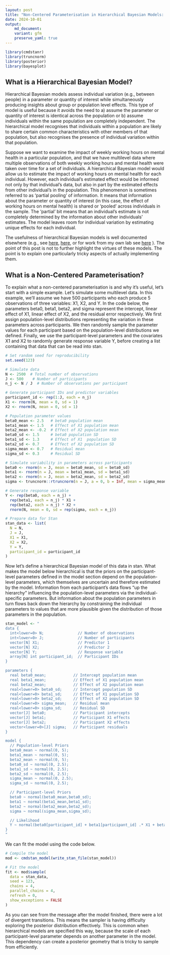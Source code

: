 ```yaml
---
layout: post
title: "Non-Centered Parameterisation in Hierarchical Bayesian Models: Not Just For Univariate Gaussians"
date: 2024-10-01
output: 
    md_document:
    variant: gfm
    preserve_yaml: true
---
```


```r
library(cmdstanr)
library(truncnorm)
library(posterior)
library(bayesplot)
```

## What is a Hierarchical Bayesian Model?

Hierarchical Bayesian models assess individual variation (e.g., between people) in a parameter or quantity of interest while simultaneously producing insights about group or population level effects. This type of model is useful because it avoids the need to a) assume the parameter or quantity of interest is identical across the population or b) assume individuals within the same population are completely independent. The hierarchical model recognises that individuals within a population are likely to share certain common characteristics with other members of that population, but also recognises the presence of individual variation within that population.

Suppose we want to examine the impact of weekly working hours on mental health in a particular population, and that we have multilevel data where multiple observations of both weekly working hours and mental health were taken over time for a set of individuals. A hierarchical Bayesian model would allow us to estimate the impact of working hours on mental health for each individual. However, each individual's estimated effect would be informed not only by that individual's data, but also in part by the estimated effects from other individual's in the population. This phenomenon is sometimes referred to as 'partial pooling' of information. It means that information about the parameter or quantity of interest (in this case, the effect of working hours on mental health) is shared or 'pooled' across individuals in the sample. The 'partial' bit means that an individual's estimate is not completely determined by the information about other individuals' estimates. The model leaves room for individual variation by estimating unique effects for each individual.

The usefulness of hierarchical Bayesian models is well documented elsewhere (e.g., see [here](https://pubmed.ncbi.nlm.nih.gov/29595295/), [here](https://link.springer.com/article/10.3758/s13428-018-1054-3), or for work from my own lab see [here](https://link.springer.com/article/10.1007/s42113-023-00173-6) ). The point of this post is not to further highlight the virtues of these models. The point is to explain one particularly tricky aspects of actually implementing them.

## What is a Non-Centered Parameterisation?

To explain what a non-centered parameterisation is and why it's useful, let's start with a simple example. Let's simulate some multilevel data. In this example, we'll assume we have 500 participants who each produce 5 observations of three variables: X1, X2, and Y. In the code below, the parameters beta0, beta1, beta2, and sigma represent the intercept, linear effect of X1, linear effect of X2, and the residual error respectively. We first assign population-level distributions representing the variation in these parameters across participants. We then randomly sample the parameter values for each participant based on the population-level distributions we defined. Finally, we use the participant-level parameters and the covariates X1 and X2 to randomly generate response variable Y, before creating a list containing that data that can be read into stan.

```r
# Set random seed for reproducibility
set.seed(123)

# Simulate data
N <- 2500  # Total number of observations
J <- 500    # Number of participants
n_j <- N / J  # Number of observations per participant

# Generate participant IDs and predictor variables
participant_id <- rep(1:J, each = n_j)
X1 <- rnorm(N, mean = 0, sd = 1)
X2 <- rnorm(N, mean = 0, sd = 1)

# Population parameter values
beta0_mean <- 2.5   # beta0 population mean
beta1_mean <- 1.5   # Effect of X1 population mean
beta2_mean <- -0.2  # Effect of X2 population mean
beta0_sd <- 1.5     # beta0 population SD
beta1_sd <- 1.3     # Effect of X1  population SD
beta2_sd <- 0.7     # Effect of X2 population SD
sigma_mean <- 0.7   # Residual mean
sigma_sd <- 0.3     # Residual SD

# Simulate variability in parameters across participants
beta0 <- rnorm(n = J, mean = beta0_mean, sd = beta0_sd)
beta1 <- rnorm(n = J, mean = beta1_mean, sd = beta1_sd)
beta2 <- rnorm(n = J, mean = beta2_mean, sd = beta2_sd)
sigma <- truncnorm::rtruncnorm(n = J, a = 0, b = Inf, mean = sigma_mean, sd = sigma_sd)

# Generate response variable
Y <- rep(beta0, each = n_j) + 
  rep(beta1, each = n_j) * X1 + 
  rep(beta2, each = n_j) * X2 + 
  rnorm(N, mean = 0, sd = rep(sigma, each = n_j))

# Prepare data for Stan
stan_data <- list(
  N = N,
  J = J,
  X1 = X1,
  X2 = X2,
  Y = Y,
  participant_id = participant_id
)
```

Now let's define a hierarchical Bayesian model of this data in stan. What makes the model below hierarchical is that the priors on the participant-level parameters defined in the model section depend on the population-level parameters, which themselves are uncertain and therefore estimated by the model. Information from each participant's data flows "up the hierarchy" influencing the population-level parameters via the individual-specific parameters. But information about the population parameters in turn flows back down the hierarchy by constraining the individual parameters to values that are more plausible given the distribution of those parameters in the population.

```r
stan_model <- "
data {
  int<lower=0> N;               // Number of observations
  int<lower=0> J;               // Number of participants
  vector[N] X1;                 // Predictor 1
  vector[N] X2;                 // Predictor 2
  vector[N] Y;                  // Response variable
  array[N] int participant_id;  // Participant IDs
}

parameters {
  real beta0_mean;            // Intercept population mean
  real beta1_mean;            // Effect of X1 population mean
  real beta2_mean;            // Effect of X2 population mean
  real<lower=0> beta0_sd;     // Intercept population SD
  real<lower=0> beta1_sd;     // Effect of X1 population SD
  real<lower=0> beta2_sd;     // Effect of X2 population SD
  real<lower=0> sigma_mean;   // Residual mean
  real<lower=0> sigma_sd;     // Residual SD
  vector[J] beta0;            // Participant intercepts
  vector[J] beta1;            // Participant X1 effects
  vector[J] beta2;            // Participant X2 effects
  vector<lower=0>[J] sigma;   // Participant residuals
}

model {
  // Population-level Priors
  beta0_mean ~ normal(0, 5);
  beta1_mean ~ normal(0, 5);
  beta2_mean ~ normal(0, 5);
  beta0_sd ~ normal(0, 2.5);
  beta1_sd ~ normal(0, 2.5);
  beta2_sd ~ normal(0, 2.5);
  sigma_mean ~ normal(0, 2.5);
  sigma_sd ~ normal(0, 2.5);

  // Participant-level Priors
  beta0 ~ normal(beta0_mean,beta0_sd);
  beta1 ~ normal(beta1_mean,beta1_sd);
  beta2 ~ normal(beta2_mean,beta2_sd);
  sigma ~ normal(sigma_mean,sigma_sd);

  // Likelihood
  Y ~ normal(beta0[participant_id] + beta1[participant_id] .* X1 + beta2[participant_id] .* X2, sigma[participant_id]);
}
"
```

We can fit the model using the code below.

```r
# Compile the model
mod <- cmdstan_model(write_stan_file(stan_model))

# Fit the model
fit <- mod$sample(
  data = stan_data,
  seed = 123,
  chains = 4,
  parallel_chains = 4,
  refresh = 0,
  show_exceptions = FALSE
)
```

As you can see from the message after the model finished, there were a lot of divergent transitions. This means the sampler is having difficulty exploring the posterior distribution effectively. This is common when hierarchical models are specified this way, because the scale of each participant-level parameter depends on another parameter in the model. This dependency can create a posterior geometry that is tricky to sample from efficiently.

<!-- This is where the **non-centered parameterisation** can be helpful^[I realise there's a departure from Australian english in writing 'centered' instead of 'centred', but the latter just looks strange to me. So I'll use 'centered'.]. It removes this dependency by reparameterising the participant-level parameters. In the model below, a non-centered parameterisation is applied to beta0, beta1, and beta2 (sigma is a little more complicated since it's bounded at 0. We'll get to that next). As you can see, we now estimate z-scores for these three parameters and then in the `transformed parameters` block unstandardise the parameter via an inverse-z transform. -->


<!-- ```{r model-2,messages=FALSE,warnings=FALSE} -->
<!-- stan_model_nc <- " -->
<!-- data { -->
<!--   int<lower=0> N;               // Number of observations -->
<!--   int<lower=0> J;               // Number of participants -->
<!--   vector[N] X1;                 // Predictor 1 -->
<!--   vector[N] X2;                 // Predictor 2 -->
<!--   vector[N] Y;                  // Response variable -->
<!--   array[N] int participant_id;  // Participant IDs -->
<!-- } -->

<!-- parameters { -->
<!--   real beta0_mean;            // Intercept population mean -->
<!--   real beta1_mean;            // Effect of X1 population mean -->
<!--   real beta2_mean;            // Effect of X2 population mean -->
<!--   real<lower=0> beta0_sd;     // Intercept population SD -->
<!--   real<lower=0> beta1_sd;     // Effect of X1 population SD -->
<!--   real<lower=0> beta2_sd;     // Effect of X2 population SD -->
<!--   real<lower=0> sigma_mean;   // Residual mean -->
<!--   real<lower=0> sigma_sd;     // Residual SD -->
<!--   vector[J] beta0_z;          // Participant intercepts (z-score) -->
<!--   vector[J] beta1_z;          // Participant X1 effects (z-score) -->
<!--   vector[J] beta2_z;          // Participant X2 effects (z-score) -->
<!--   vector<lower=0>[J] sigma;   // Participant residuals -->
<!-- } -->

<!-- transformed parameters { -->
<!--   vector[J] beta0 = beta0_mean + beta0_sd * beta0_z; -->
<!--   vector[J] beta1 = beta1_mean + beta1_sd * beta1_z; -->
<!--   vector[J] beta2 = beta2_mean + beta2_sd * beta2_z; -->
<!-- } -->

<!-- model { -->
<!--   // Population-level Priors -->
<!--   beta0_mean ~ normal(0, 5); -->
<!--   beta1_mean ~ normal(0, 5); -->
<!--   beta2_mean ~ normal(0, 5); -->
<!--   beta0_sd ~ normal(0, 2.5); -->
<!--   beta1_sd ~ normal(0, 2.5); -->
<!--   beta2_sd ~ normal(0, 2.5); -->
<!--   sigma_mean ~ normal(0, 2.5); -->
<!--   sigma_sd ~ normal(0, 2.5); -->

<!--   // Participant-level Priors -->
<!--   beta0 ~ std_normal(); -->
<!--   beta1 ~ std_normal(); -->
<!--   beta2 ~ std_normal(); -->
<!--   sigma ~ normal(sigma_mean,sigma_sd); -->

<!--   // Likelihood -->
<!--   Y ~ normal(beta0[participant_id] + beta1[participant_id] .* X1 + beta2[participant_id] .* X2, sigma[participant_id]); -->
<!-- } -->
<!-- " -->

<!-- # Compile the model -->
<!-- mod_nc <- cmdstan_model(write_stan_file(stan_model_nc)) -->

<!-- # Fit the model -->
<!-- fit_nc <- mod_nc$sample( -->
<!--   data = stan_data, -->
<!--   seed = 123, -->
<!--   chains = 4, -->
<!--   parallel_chains = 4, -->
<!--   refresh = 0, -->
<!--   show_exceptions = FALSE -->
<!-- ) -->
<!-- ``` -->

<!-- We're still getting a lot of divergences and we're hitting the maximum treedepth on many iterations, which suggests that the model still isn't sampling efficiently. This is because we still haven't applied an uncentered parameterisation to `sigma`. We'll do that next. -->

<!-- ## Non-Centered Parameterisation for Truncated Parameters -->

<!-- What makes `beta0`, `beta1`, and `beta2` easy to reparameterise is the fact that these variables can take on any real value. In other words, they're not bounded or constrained to a particular range. So we don't have to worry about the result of the inverse-z transform satisfying a particular constraint. But not all parameters are unbounded. A good example of a bounded parameter is a standard deviation. Standard deviations must be positive. So when estimating these parameters, a common approach is to sample from *truncated distributions* that are constrained to have a lower bound of 0 (as we have in the models above). It's not immediately obvious how the non-centered parameterisation can be applied to parameters that are bounded. -->

<!-- As it turns out, it's actually fairly straightfoward. The trick is to sample the parameter as if it were unconstrained and then convert it via transformation to impose the appropriate constraints. Let's assume we want to apply a non-centered transformation to `sigma` that accounts for the constraint that this parameter should be positive. We can do something like what's done in the R code below. Here, we use the `exp()` function to exponentiate the result of the inverse-z transform, which maps `sigma` to the positive real numbers. Technically, this transformation means that `sigma` is lognormally distributed (in other words, the log of `sigma` is normally distributed). -->

<!-- ```{r sigma-demo-1} -->
<!-- n = 10000                                      #number of samples -->
<!-- sigma_mean = rnorm(n)                          #sample sigma mean -->
<!-- sigma_sd = rtruncnorm(n,a=0)                   #sample sigma sd -->
<!-- sigma_z = rnorm(n)                             #sample sigma z-score -->
<!-- sigma = exp(sigma_mean + sigma_sd * sigma_z)   #unstandardise and convert to positive via exponentiation -->
<!-- hist(sigma) -->
<!-- density(sigma) -->
<!-- ``` -->

<!-- Notice in the output above, however, that the resulting distribution of `sigma` is heavily skewed. This happens because of the exponential transformation. Values that are on the high end of the distribution before the exponentiation get pulled way out when the transformation is applied. It only takes an untransformed value of 10 to produce a transformed value of more than 20,000. A prior that is this heavily skewed can be difficult to sample from. So this transformation may not help us much. This skew can be alleviated to some extent by placing different priors on `sigma_mean` and `sigma_sd`, but a big part of the problem is the exponentiation itself. -->

<!-- Importantly, there are other transformations that we can apply. One that I particularly like is the *softplus* transformation $f(x) = \log(1+e^x)$. This transformation avoids the heavy skew that can sometimes be created by simply exponentiating. Compare the distribution above with the one below. -->


<!-- ```{r sigma-demo-2} -->
<!-- n = 10000                                             #number of samples -->
<!-- sigma_mean = rnorm(n)                                 #sample sigma mean -->
<!-- sigma_sd = rtruncnorm(n,a=0)                          #sample sigma sd -->
<!-- sigma_z = rnorm(n)                                    #sample sigma z-score -->
<!-- sigma = log(1+exp(sigma_mean + sigma_sd * sigma_z))   #unstandardise and convert to positive via softplus -->
<!-- hist(sigma) -->
<!-- density(sigma) -->
<!-- ``` -->

<!-- This second distribution is much less skewed and will be easier to sample from. As with the non-centered parameterisation applied to uncontained parameters, you can change the priors on the distribution by modifying the priors on the population parameters. If you want truncate the distribution at a value other than zero, all you need to do is add a constant. The example below truncates the distribution at 5. -->

<!-- ```{r sigma-demo-3} -->
<!-- n = 10000                                               #number of samples -->
<!-- sigma_mean = rnorm(n)                                   #sample sigma mean -->
<!-- sigma_sd = rtruncnorm(n,a=0)                            #sample sigma sd -->
<!-- sigma_z = rnorm(n)                                      #sample sigma z-score -->
<!-- sigma = 5+log(1+exp(sigma_mean + sigma_sd * sigma_z))   #unstandardise and convert using softplus -->
<!-- hist(sigma) -->
<!-- density(sigma) -->
<!-- ``` -->

<!-- Alternatively, to make the truncation point an *upper bound* instead of a lower bound, simply multiply the result of the transformation by -1 as in the example below. -->

<!-- ```{r sigma-demo-4} -->
<!-- n = 10000                                               #number of samples -->
<!-- sigma_mean = rnorm(n)                                   #sample sigma mean -->
<!-- sigma_sd = rtruncnorm(n,a=0)                            #sample sigma sd -->
<!-- sigma_z = rnorm(n)                                      #sample sigma z-score -->
<!-- sigma = 5-log(1+exp(sigma_mean + sigma_sd * sigma_z))   #unstandardise and convert using softplus -->
<!-- hist(sigma) -->
<!-- density(sigma) -->
<!-- ``` -->

<!-- Here's a model that uses the softplus transformation to apply a non-centered parameterisation to the `sigma` parameter. As you can see, the process is identical to how we reparameterise the `beta` parameters except that the softplus transformation is applied to the parameter after the inverse-z transform is applied. -->

<!-- ```{r model-3,messages=FALSE,warnings=FALSE} -->
<!-- stan_model_ncs <- " -->
<!-- data { -->
<!--   int<lower=0> N;               // Number of observations -->
<!--   int<lower=0> J;               // Number of participants -->
<!--   vector[N] X1;                 // Predictor 1 -->
<!--   vector[N] X2;                 // Predictor 2 -->
<!--   vector[N] Y;                  // Response variable -->
<!--   array[N] int participant_id;  // Participant IDs -->
<!-- } -->

<!-- parameters { -->
<!--   real beta0_mean;            // Intercept population mean -->
<!--   real beta1_mean;            // Effect of X1 population mean -->
<!--   real beta2_mean;            // Effect of X2 population mean -->
<!--   real<lower=0> beta0_sd;     // Intercept population SD -->
<!--   real<lower=0> beta1_sd;     // Effect of X1 population SD -->
<!--   real<lower=0> beta2_sd;     // Effect of X2 population SD -->
<!--   real sigma_mean;            // Residual population mean (before transformation) -->
<!--   real<lower=0> sigma_sd;     // Residual population SD (before transformation) -->
<!--   vector[J] beta0_z;          // Participant intercepts (z-score) -->
<!--   vector[J] beta1_z;          // Participant X1 effects (z-score) -->
<!--   vector[J] beta2_z;          // Participant X2 effects (z-score) -->
<!--   vector[J] sigma_z;          // Participant residuals (z-score, before transformation) -->
<!-- } -->

<!-- transformed parameters { -->
<!--   vector[J] beta0 = beta0_mean + beta0_sd * beta0_z; -->
<!--   vector[J] beta1 = beta1_mean + beta1_sd * beta1_z; -->
<!--   vector[J] beta2 = beta2_mean + beta2_sd * beta2_z; -->
<!--   vector[J] sigma = log1p_exp(sigma_mean + sigma_sd * sigma_z); -->
<!-- } -->

<!-- model { -->
<!--   // Population-level Priors -->
<!--   beta0_mean ~ normal(0, 5); -->
<!--   beta1_mean ~ normal(0, 5); -->
<!--   beta2_mean ~ normal(0, 5); -->
<!--   beta0_sd ~ normal(0, 2.5); -->
<!--   beta1_sd ~ normal(0, 2.5); -->
<!--   beta2_sd ~ normal(0, 2.5); -->
<!--   sigma_mean ~ normal(0, 2.5); -->
<!--   sigma_sd ~ normal(0, 2.5); -->

<!--   // Participant-level Priors -->
<!--   beta0_z ~ std_normal(); -->
<!--   beta1_z ~ std_normal(); -->
<!--   beta2_z ~ std_normal(); -->
<!--   sigma_z ~ std_normal(); -->

<!--   // Likelihood -->
<!--   Y ~ normal(beta0[participant_id] + beta1[participant_id] .* X1 + beta2[participant_id] .* X2, sigma[participant_id]); -->
<!-- } -->
<!-- " -->

<!-- # Compile the model -->
<!-- mod_ncs <- cmdstan_model(write_stan_file(stan_model_ncs)) -->

<!-- # Fit the model -->
<!-- fit_ncs <- mod_ncs$sample( -->
<!--   data = stan_data, -->
<!--   seed = 123, -->
<!--   chains = 4, -->
<!--   parallel_chains = 4, -->
<!--   refresh = 0, -->
<!--   show_exceptions = FALSE -->
<!-- ) -->
<!-- ``` -->

<!-- You can see from the output that there is only a small number divergent transitions, which are rare enough that they shouldn't pose any challenges for interpreting the results (these can probably be further reduced by increasing `adapt_delta` above it's default value of 0.8). There are also no more instances of the maximum treedepth being reached. The summary statistics and traceplot of the population parameters show the model has converged. -->

<!-- ```{r model-3-summary,messages=FALSE,warnings=FALSE} -->

<!-- parameters = c("beta0_mean", "beta1_mean","beta2_mean", "beta0_sd", "beta1_sd","beta2_sd","sigma_mean","sigma_sd","lp__") -->

<!-- fit_ncs$summary(variables = parameters) -->

<!-- mcmc_trace(fit_ncs$draws(variables = parameters)) -->

<!-- ``` -->

<!-- It's also possible to apply non-centered transformations to double bounded parameters that have lower bounds *and* upper bounds (e.g., probability parameters that are constrained between 0 and 1). But there's a bit more to think about with double bounded parameters, so I think I'll address those in a future post. What I really want to get to in this post is how to apply non-centered transformations to multivariate distributions. -->

<!-- ## Non-Centered Parameterisation for Multivariate Distributions -->

<!-- The models presented above assume that individual variation in the parameters are uncorrelated. In other words, knowing one person's value of `beta0` gives us no information about their plausible `beta1` and `beta2` values. However, in many cases, it's reasonable to assume these quantities are correlated. Returning to the example question of how the number of hours we spend working affects our mental health, it's plausible that those with lower levels of mental health overall suffer more from working longer hours. To examine this possibility, we need to allow for the individual-specific parameters to be correlated. First, let's simulate some data where this is the case. The code below simulates data from a model where `beta0`, `beta1`, and `beta2` are correlated, with `Rho` containing the parameter correlation matrix. In principle, we could also allow the untransformed version of `sigma` to also correlate with the `beta` parameters. But the transformation applied to sigma makes the interpretation of this correlation less straightforward. So we'll keep it simple for now and assume `sigma` does not correlate with the `beta` parameters. -->

<!-- ```{r simulate-data-2,messages=FALSE,warnings=FALSE} -->
<!-- # Set random seed for reproducibility -->
<!-- set.seed(123) -->

<!-- # Simulate data -->
<!-- N <- 2500  # Total number of observations -->
<!-- J <- 500    # Number of participants -->
<!-- n_j <- N / J  # Number of observations per participant -->

<!-- # Generate participant IDs and predictor variables -->
<!-- participant_id <- rep(1:J, each = n_j) -->
<!-- X1 <- rnorm(N, mean = 0, sd = 1) -->
<!-- X2 <- rnorm(N, mean = 0, sd = 1) -->

<!-- # Population parameter values -->
<!-- beta0_mean <- 2.5   # beta0 population mean -->
<!-- beta1_mean <- 1.5   # Effect of X1 population mean -->
<!-- beta2_mean <- -0.2  # Effect of X2 population mean -->
<!-- beta0_sd <- 1.5     # beta0 population SD -->
<!-- beta1_sd <- 1.3     # Effect of X1  population SD -->
<!-- beta2_sd <- 0.7     # Effect of X2 population SD -->
<!-- sigma_mean <- 0.7   # Residual mean -->
<!-- sigma_sd <- 0.3     # Residual SD -->

<!-- #Correlation matrix of individual parameters -->
<!-- Rho <- matrix(c(1,0.5,-0.5, -->
<!--                 0.5,1,0.4, -->
<!--                -0.5,0.4,1),nrow=3,byrow=3) -->

<!-- #Diagonal matrix of population standard deviations -->
<!-- D <- diag(c(beta0_sd,beta1_sd,beta2_sd)) -->

<!-- #Population covariance matrix -->
<!-- Sigma = D %*% Rho %*% D -->

<!-- #Vector of population means -->
<!-- Mu = c(beta0_mean,beta1_mean,beta2_mean) -->

<!-- # Generate correlated participant-specific parameters -->
<!-- theta <- MASS::mvrnorm(J, Mu, Sigma) -->

<!-- # Check correlation -->
<!-- cor(theta) -->

<!-- # Calculate participant-specific beta0s and slopes -->
<!-- beta0 <- theta[,1] -->
<!-- beta1 <- theta[,2] -->
<!-- beta2 <- theta[,3] -->

<!-- # Simulate variability in sigma -->
<!-- sigma <- rtruncnorm(n = N, a = 0, b = Inf, mean = sigma_mean, sd = sigma_sd) -->

<!-- # Generate response variable -->
<!-- Y <- rep(beta0, each = n_j) + -->
<!--   rep(beta1, each = n_j) * X1 + -->
<!--   rep(beta2, each = n_j) * X2 + -->
<!--   rnorm(N, mean = 0, sd = rep(sigma, each = n_j)) -->

<!-- # Prepare data for Stan -->
<!-- stan_data <- list( -->
<!--   N = N, -->
<!--   J = J, -->
<!--   X1 = X1, -->
<!--   X2 = X2, -->
<!--   Y = Y, -->
<!--   participant_id = participant_id -->
<!-- ) -->
<!-- ``` -->

<!-- Let's now tweak the model above to account for the covariation between these parameters. As with the uncorrelated versions above, there are a number of ways we can parameterise the model. In the version below, we directly estimate `population_cov`, which is the population covariance matrix of the individual-level parameters. The presence of this covariance matrix increases the amount of information pooling the happens when estimating the model. Whereas in the above models, a participant's estimate of a given parameter was constrained by other participants' estimates *of that same parameter*, now the estimate of each `beta` parameter is influenced by other participants' estimates of not only that same parameter but also of estimates of the other `beta` parameters. This extra pooling of information is especially helpful when there are relatively few observations per individual. The prior distribution of this covariance matrix is an inverse-wishart distribution, a commonly used prior for estimating covariance matrices, with 4 degrees of freedom and an identity scale matrix. The model also includes a `generated quantities` block that converts the population covariance matrix into a vector of population SDs and a population correlation matrix. -->

<!-- ```{r fit-model-4,messages=FALSE,warnings=FALSE} -->
<!-- stan_model_mv_cov <- " -->
<!-- data { -->
<!--   int<lower=0> N;               // Number of observations -->
<!--   int<lower=0> J;               // Number of participants -->
<!--   vector[N] X1;                 // Predictor 1 -->
<!--   vector[N] X2;                 // Predictor 2 -->
<!--   vector[N] Y;                  // Response variable -->
<!--   array[N] int participant_id;  // Participant IDs -->
<!-- } -->

<!-- parameters { -->
<!--   vector[3] population_means;          // Population means for beta0, beta1, beta2 -->
<!--   cov_matrix[3] population_cov;        // Covariance matrix for beta0, beta1, and beta2 -->
<!--   array[J] vector[3] theta;            // Individual-level beta0, beta1, and beta2 estimates -->
<!--   real sigma_mean;                     // Residual population mean (before transformation) -->
<!--   real<lower=0> sigma_sd;              // Residual population SD (before transformation) -->
<!--   vector[J] sigma_z;                   // Individual-level residuals (z-score, before transformation) -->
<!-- } -->

<!-- transformed parameters { -->
<!--   vector[J] sigma = log1p_exp(sigma_mean + sigma_sd * sigma_z); -->
<!--   vector[J] beta0 = to_vector(theta[,1]); -->
<!--   vector[J] beta1 = to_vector(theta[,2]); -->
<!--   vector[J] beta2 = to_vector(theta[,3]); -->
<!-- } -->

<!-- model { -->
<!--   // Population-level priors -->
<!--   population_means ~ normal(0, 5); -->
<!--   population_cov ~ inv_wishart(4,identity_matrix(3)); -->
<!--   sigma_mean ~ normal(0, 2.5); -->
<!--   sigma_sd ~ normal(0, 2.5); -->

<!--   // Participant-level priors -->
<!--   theta ~ multi_normal(population_means, population_cov); -->
<!--   sigma_z ~ std_normal(); -->

<!--   // Likelihood -->
<!--   Y ~ normal(beta0[participant_id] + beta1[participant_id] .* X1 + beta2[participant_id] .* X2, sigma[participant_id]); -->
<!-- } -->

<!-- generated quantities { -->
<!--   //Convert population covariance matrix to population correlation matrix -->
<!--   vector[3] population_sds = sqrt(diagonal(population_cov)); //extract variances and convert to SDs -->

<!--   //The code below equates to: diag_matrix(population_sds)^-1 *  population_cov * diag_matrix(population_sds)^-1 -->
<!--   corr_matrix[3] population_corr = mdivide_right_spd(mdivide_left_spd(diag_matrix(population_sds),population_cov),diag_matrix(population_sds)); -->
<!-- }" -->

<!-- # Compile the model -->
<!-- mod_mv_cov <- cmdstan_model(write_stan_file(stan_model_mv_cov)) -->

<!-- # Fit the model -->
<!-- fit_mv_cov <- mod_mv_cov$sample( -->
<!--   data = stan_data, -->
<!--   seed = 123, -->
<!--   chains = 4, -->
<!--   parallel_chains = 4, -->
<!--   refresh = 0, -->
<!--   show_exceptions = FALSE -->
<!-- ) -->
<!-- ``` -->

<!-- The model below shows another way to parameterise a model with correlated individual-level parameters. This version decouples the standard deviations of the population distributions from the correlations. Separating the standard deviations from the correlations in this way avoids the problem of the scale of the population distributions influencing the degree of covariation between the parameters, which can happen when the covariance matrix is directly estimated. The major change in this model is that we separately estimate `population_corr` which is the population correlation matrix of the individual-level parameters and `population_sds` which is the standard deviation of the population distributions. The code `quad_form_diag(population_corr, population_sds)` converts the correlation matrix and vector of SDs to a covariance matrix, which is needed to compute the PDF of the multivariate normal distribution (this is the opposite operation to what is done in the `generated quantities` block of the model above). The prior distribution of this correlation matrix is an LKJ distribution with a concentration parameter of 1, which is a uniform prior across all possible correlation matrices. -->

<!-- ```{r fit-model-5,messages=FALSE,warnings=FALSE} -->
<!-- stan_model_mv_cor <- " -->
<!-- data { -->
<!--   int<lower=0> N;               // Number of observations -->
<!--   int<lower=0> J;               // Number of participants -->
<!--   vector[N] X1;                 // Predictor 1 -->
<!--   vector[N] X2;                 // Predictor 2 -->
<!--   vector[N] Y;                  // Response variable -->
<!--   array[N] int participant_id;  // Participant IDs -->
<!-- } -->

<!-- parameters { -->
<!--   vector[3] population_means;          // Population means for beta0, beta1, beta2 -->
<!--   vector<lower=0>[3] population_sds;   // Population SDs for beta0, beta1, beta2 -->
<!--   corr_matrix[3] population_corr;      // Correlation matrix for beta0, beta1, and beta2 -->
<!--   array[J] vector[3] theta;            // Individual-level beta0, beta1, and beta2 estimates -->
<!--   real sigma_mean;                     // Residual population mean (before transformation) -->
<!--   real<lower=0> sigma_sd;              // Residual population SD (before transformation) -->
<!--   vector[J] sigma_z;                   // Individual-level residuals (z-score, before transformation) -->
<!-- } -->

<!-- transformed parameters { -->
<!--   vector[J] sigma = log1p_exp(sigma_mean + sigma_sd * sigma_z); -->
<!--   vector[J] beta0 = to_vector(theta[,1]); -->
<!--   vector[J] beta1 = to_vector(theta[,2]); -->
<!--   vector[J] beta2 = to_vector(theta[,3]); -->
<!-- } -->

<!-- model { -->
<!--   // Population-level priors -->
<!--   population_means ~ normal(0, 5); -->
<!--   population_sds ~ normal(0, 2.5); -->
<!--   population_corr ~ lkj_corr(1); -->
<!--   sigma_mean ~ normal(0, 2.5); -->
<!--   sigma_sd ~ normal(0, 2.5); -->

<!--   // Participant-level priors -->
<!--   theta ~ multi_normal(population_means, quad_form_diag(population_corr, population_sds)); -->
<!--   sigma_z ~ std_normal(); -->

<!--   // Likelihood -->
<!--   Y ~ normal(beta0[participant_id] + beta1[participant_id] .* X1 + beta2[participant_id] .* X2, sigma[participant_id]); -->
<!-- }" -->

<!-- # Compile the model -->
<!-- mod_mv_cor <- cmdstan_model(write_stan_file(stan_model_mv_cor)) -->

<!-- # Fit the model -->
<!-- fit_mv_cor <- mod_mv_cor$sample( -->
<!--   data = stan_data, -->
<!--   seed = 123, -->
<!--   chains = 4, -->
<!--   parallel_chains = 4, -->
<!--   refresh = 0, -->
<!--   show_exceptions = FALSE -->
<!-- ) -->
<!-- ``` -->

<!-- Finally, the version below extends on the version above and implements a non-centered version of this model. The first change here is that we're no longer estimating the correlation matrix. Instead, we're estimating the cholesky factor of the correlation matrix, which makes things computationally simpler (we adopt the commonly used `L_` notation to denote cholesky factors here). Once we compute the cholesky factor of the covariance matrix, we apply the multivariate version of the inverse-z transform to compute the values of `beta0`, `beta1`, and `beta2`. And then we can compute the likelihood in the same way we have in the previous model. The model below also includes a `generated quantities` block which converts the cholesky factor of the population correlation matrix to the raw correlation matrix, so that these correlations can be more easily interpreted. -->

<!-- ```{r fit-model-6,messages=FALSE,warnings=FALSE} -->
<!-- stan_model_mv_cor_nc <- " -->
<!-- data { -->
<!--   int<lower=0> N;               // Number of observations -->
<!--   int<lower=0> J;               // Number of participants -->
<!--   vector[N] X1;                 // Predictor 1 -->
<!--   vector[N] X2;                 // Predictor 2 -->
<!--   vector[N] Y;                  // Response variable -->
<!--   array[N] int participant_id;  // Participant IDs -->
<!-- } -->

<!-- parameters { -->
<!--   vector[3] population_means;                     // Population means for beta0, beta1, beta2 -->
<!--   vector<lower=0>[3] population_sds;              // Population SDs for beta0, beta1, beta2 -->
<!--   cholesky_factor_corr[3] L_population_corr;      // Cholesky factor of correlation matrix for beta0, beta1, and beta2 -->
<!--   matrix[J,3] theta_z;                            // Individual-level beta0, beta1, and beta2 estimates (z-score) -->
<!--   real sigma_mean;                                // Residual population mean (before transformation) -->
<!--   real<lower=0> sigma_sd;                         // Residual population SD (before transformation) -->
<!--   vector[J] sigma_z;                              // Individual-level residuals (z-score, before transformation) -->
<!-- } -->

<!-- transformed parameters { -->
<!--   vector[J] sigma = log1p_exp(sigma_mean + sigma_sd * sigma_z); -->
<!--   matrix[3,3] L_population_cov = diag_pre_multiply(population_sds,L_population_corr); -->
<!--   matrix[J,3] theta = rep_matrix(population_means',J) + theta_z * L_population_cov'; -->
<!--   vector[J] beta0 = theta[,1]; -->
<!--   vector[J] beta1 = theta[,2]; -->
<!--   vector[J] beta2 = theta[,3]; -->
<!-- } -->

<!-- model { -->
<!--   // Population-level priors -->
<!--   population_means ~ normal(0, 5); -->
<!--   population_sds ~ normal(0, 2.5); -->
<!--   L_population_corr ~ lkj_corr_cholesky(1); -->
<!--   sigma_mean ~ normal(0, 2.5); -->
<!--   sigma_sd ~ normal(0, 2.5); -->

<!--   // Participant-level priors -->
<!--   to_vector(theta_z) ~ std_normal(); -->
<!--   sigma_z ~ std_normal(); -->

<!--   // Likelihood -->
<!--   Y ~ normal(beta0[participant_id] + beta1[participant_id] .* X1 + beta2[participant_id] .* X2, sigma[participant_id]); -->
<!-- } -->

<!-- generated quantities { -->
<!--   //Compute population correlation matrix from its cholesky factor -->
<!--   corr_matrix[3] population_corr = multiply_lower_tri_self_transpose(L_population_corr); -->
<!-- } -->
<!-- " -->

<!-- # Compile the model -->
<!-- mod_mv_cor_nc <- cmdstan_model(write_stan_file(stan_model_mv_cor_nc)) -->

<!-- # Fit the model -->
<!-- fit_mv_cor_nc <- mod_mv_cor_nc$sample( -->
<!--   data = stan_data, -->
<!--   seed = 123, -->
<!--   chains = 4, -->
<!--   parallel_chains = 4, -->
<!--   refresh = 0, -->
<!--   show_exceptions = FALSE -->
<!-- ) -->
<!-- ``` -->

<!-- As can be seen from the output below, all three of these models produce roughly the same parameter estimates. -->

<!-- ```{r model-5-summary,messages=FALSE,warnings=FALSE} -->

<!-- parameters = c("population_means","population_sds", "population_corr","sigma_mean","sigma_sd","lp__") -->

<!-- fit_mv_cov$summary(variables = parameters) -->

<!-- fit_mv_cor$summary(variables = parameters) -->

<!-- fit_mv_cor_nc$summary(variables = parameters) -->

<!-- ``` -->

<!-- None of these models had any issues with sampling efficiency when applied to these data, but notice that the non-centered version finished much more quickly. In other datasets or for higher-dimensional models, these three parameterisations might differ quite substantially in how efficiently they're able to explore the posterior. So if one parameterisation isn't quite working, try one of the others! -->

